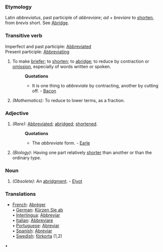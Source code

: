 ===Etymology===
Latin ''abbreviatus'', past participle of ''abbreviare''; ''ad'' + ''breviare'' to [[shorten]], from ''brevis'' short. See [[Abridge]].
===Transitive verb===
Imperfect and past participle: [[Abbreviated]]<br>
Present participle: [[Abbreviating]]
#To make [[briefer]]; to [[shorten]]; to [[abridge]]; to reduce by contraction or [[omission]], especially of words written or spoken.
#:'''Quotations'''
#:*It is one thing to ''abbreviate'' by contracting, another by cutting off. - [[Bacon]]
#''(Mathematics):'' To reduce to lower terms, as a fraction.
===Adjective===
#''(Rare):'' [[Abbreviated]]; [[abridged]]; [[shortened]].
#:'''Quotations'''
#:*The ''abbreviate'' form. - [[Earle]]
#''(Biology):'' Having one part relatively [[shorter]] than another or than the ordinary type.
===Noun===
#''(Obsolete):'' An [[abridgment]]. - [[Elyot]]
===Translations===
*[[French]]: [[Abréger]]<BR>• [[German]]: [[Kürzen Sie ab]]<BR>• [[Interlingua]]: [[Abbreviar]]<BR>• [[Italian]]: [[Abbreviare]]<BR>• [[Portuguese]]: [[Abreviar]]<BR>• [[Spanish]]: [[Abreviar]]<BR>• [[Swedish]]: [[förkorta]] (1,2)<BR>
•